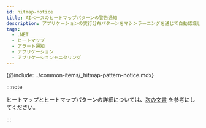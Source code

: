 ```yaml
---
id: hitmap-notice
title: AIベースのヒートマップパターンの警告通知
description: アプリケーションの実行分布パターンをマシンラーニングを通じて自動認識し、警告通知を送信します。
tags:
  - .NET
  - ヒートマップ
  - アラート通知
  - アプリケーション
  - アプリケーションモニタリング
---
```


{@include: ../common-items/_hitmap-pattern-notice.mdx}

:::note

ヒートマップとヒートマップパターンの詳細については、[次の文書](trs-view) を参考にしてください。

:::
